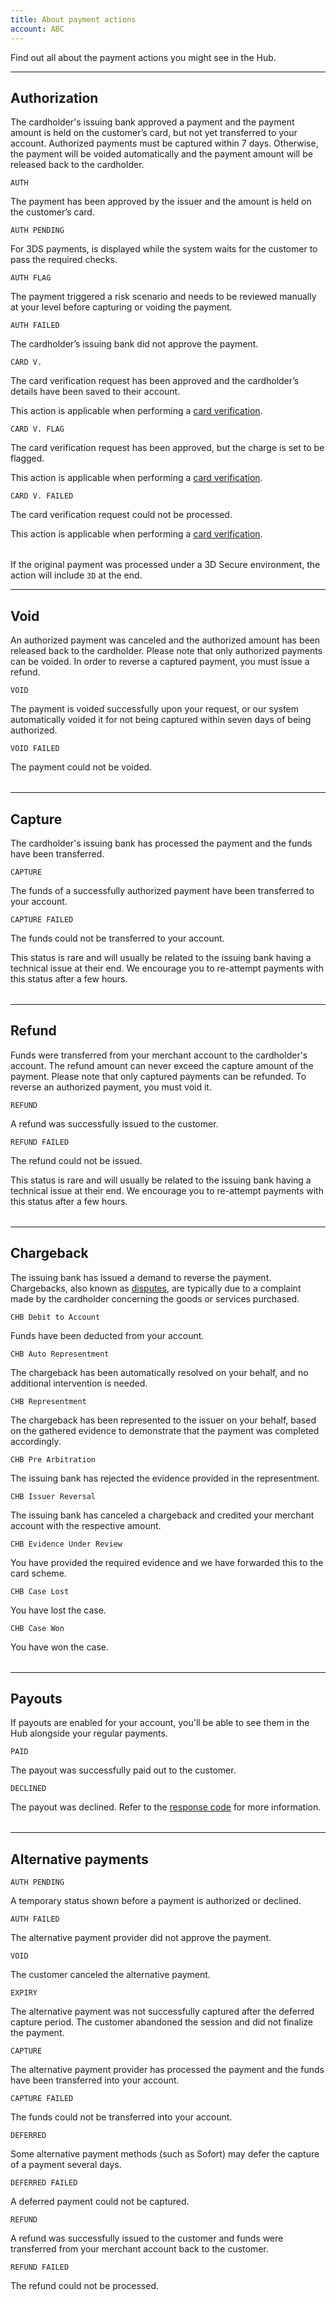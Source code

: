 ```yaml
---
title: About payment actions
account: ABC
---
```


Find out all about the payment actions you might see in the Hub.

---

## Authorization

The cardholder's issuing bank approved a payment and the payment amount is held on the customer’s card, but not yet transferred to your account. Authorized payments must be captured within 7 days. Otherwise, the payment will be voided automatically and the payment amount will be released back to the cardholder. 

<Table>
<TableHead headers={['Action', 'Description']} />
<TableBody>

<TableRow>
<TableCell>

`AUTH`

</TableCell>
<TableCell>

The payment has been approved by the issuer and the amount is held on the customer’s card.

</TableCell>
</TableRow>

<TableRow>
<TableCell>

`AUTH PENDING`

</TableCell>
<TableCell>

For 3DS payments, is displayed while the system waits for the customer to pass the required checks.

</TableCell>
</TableRow>

<TableRow>
<TableCell>

`AUTH FLAG`

</TableCell>
<TableCell>

The payment triggered a risk scenario and needs to be reviewed manually at your level before capturing or voiding the payment.

</TableCell>
</TableRow>

<TableRow>
<TableCell>

`AUTH FAILED`

</TableCell>
<TableCell>

The cardholder’s issuing bank did not approve the payment.

</TableCell>
</TableRow>

<TableRow>
<TableCell>

`CARD V.`

</TableCell>
<TableCell>

The card verification request has been approved and the cardholder’s details have been saved to their account.

<InfoBox>

This action is applicable when performing a [card verification](/risk-management/card-verification).

</InfoBox>

</TableCell>
</TableRow>

<TableRow>
<TableCell>

`CARD V. FLAG`

</TableCell>
<TableCell>
	
The card verification request has been approved, but the charge is set to be flagged.

<InfoBox>

This action is applicable when performing a [card verification](/risk-management/card-verification).

</InfoBox>

</TableCell>
</TableRow>

<TableRow>
<TableCell>

`CARD V. FAILED`

</TableCell>
<TableCell>

The card verification request could not be processed.

<InfoBox>

This action is applicable when performing a [card verification](/risk-management/card-verification).

</InfoBox>

</TableCell>
</TableRow>

</TableBody>
</Table>

<TipBox variant="info">

If the original payment was processed under a 3D Secure environment, the action will include `3D` at the end.

</TipBox>

---

## Void

An authorized payment was canceled and the authorized amount has been released back to the cardholder. Please note that only authorized payments can be voided. In order to reverse a captured payment, you must issue a refund.

<Table>
<TableHead headers={['Action', 'Description']} />
<TableBody>

<TableRow>
<TableCell>

`VOID`

</TableCell>
<TableCell>

The payment is voided successfully upon your request, or our system automatically voided it for not being captured within seven days of being authorized.

</TableCell>
</TableRow>

<TableRow>
<TableCell>

`VOID FAILED`

</TableCell>
<TableCell>

The payment could not be voided.

</TableCell>
</TableRow>

</TableBody>
</Table>

---

## Capture

The cardholder's issuing bank has processed the payment and the funds have been transferred.

<Table>
<TableHead headers={['Action', 'Description']} />
<TableBody>

<TableRow>
<TableCell>

`CAPTURE`

</TableCell>
<TableCell>

The funds of a successfully authorized payment have been transferred to your account.

</TableCell>
</TableRow>

<TableRow>
<TableCell>

`CAPTURE FAILED`

</TableCell>
<TableCell>

The funds could not be transferred to your account.

<InfoBox>

This status is rare and will usually be related to the issuing bank having a technical issue at their end. We encourage you to re-attempt payments with this status after a few hours.

</InfoBox>

</TableCell>
</TableRow>

</TableBody>
</Table>

--- 

## Refund

Funds were transferred from your merchant account to the cardholder's account. The refund amount can never exceed the capture amount of the payment. Please note that only captured payments can be refunded. To reverse an authorized payment, you must void it.

<Table>
<TableHead headers={['Action', 'Description']} />
<TableBody>

<TableRow>
<TableCell>

`REFUND`

</TableCell>
<TableCell>

A refund was successfully issued to the customer.

</TableCell>
</TableRow>

<TableRow>
<TableCell>

`REFUND FAILED`

</TableCell>
<TableCell>

The refund could not be issued.

<InfoBox>

This status is rare and will usually be related to the issuing bank having a technical issue at their end. We encourage you to re-attempt payments with this status after a few hours.

</InfoBox>

</TableCell>
</TableRow>

</TableBody>
</Table>

---

## Chargeback

The issuing bank has issued a demand to reverse the payment. Chargebacks, also known as [disputes](/risk-management/disputes), are typically due to a complaint made by the cardholder concerning the goods or services purchased.

<Table>
<TableHead headers={['Action', 'Description']} />
<TableBody>

<TableRow>
<TableCell>

`CHB Debit to Account`

</TableCell>
<TableCell>

Funds have been deducted from your account.

</TableCell>
</TableRow>

<TableRow>
<TableCell>

`CHB Auto Representment`

</TableCell>
<TableCell>

The chargeback has been automatically resolved on your behalf, and no additional intervention is needed.

</TableCell>
</TableRow>

<TableRow>
<TableCell>

`CHB Representment`

</TableCell>
<TableCell>

The chargeback has been represented to the issuer on your behalf, based on the gathered evidence to demonstrate that the payment was completed accordingly.

</TableCell>
</TableRow>

<TableRow>
<TableCell>

`CHB Pre Arbitration`

</TableCell>
<TableCell>

The issuing bank has rejected the evidence provided in the representment.

</TableCell>
</TableRow>

<TableRow>
<TableCell>

`CHB Issuer Reversal`

</TableCell>
<TableCell>

The issuing bank has canceled a chargeback and credited your merchant account with the respective amount.

</TableCell>
</TableRow>

<TableRow>
<TableCell>

`CHB Evidence Under Review`

</TableCell>
<TableCell>

You have provided the required evidence and we have forwarded this to the card scheme.

</TableCell>
</TableRow>

<TableRow>
<TableCell>

`CHB Case Lost`

</TableCell>
<TableCell>

You have lost the case.

</TableCell>
</TableRow>

<TableRow>
<TableCell>

`CHB Case Won`

</TableCell>
<TableCell>

You have won the case.

</TableCell>
</TableRow>

</TableBody>
</Table>

--- 

## Payouts

If payouts are enabled for your account, you'll be able to see them in the Hub alongside your regular payments.

<Table>
<TableHead headers={['Action', 'Description']} />
<TableBody>

<TableRow>
<TableCell>

`PAID`

</TableCell>
<TableCell>

The payout was successfully paid out to the customer.

</TableCell>
</TableRow>

<TableRow>
<TableCell>

`DECLINED`

</TableCell>
<TableCell>

The payout was declined. Refer to the [response code](/resources/codes/response-codes) for more information.

</TableCell>
</TableRow>

</TableBody>
</Table>

---

## Alternative payments

<Table>
<TableHead headers={['Action', 'Description']} />
<TableBody>

<TableRow>
<TableCell>

`AUTH PENDING`

</TableCell>
<TableCell>

A temporary status shown before a payment is authorized or declined.

</TableCell>
</TableRow>
<TableRow>
<TableCell>

`AUTH FAILED`

</TableCell>
<TableCell>

The alternative payment provider did not approve the payment.

</TableCell>
</TableRow>

<TableRow>
<TableCell>

`VOID`

</TableCell>

<TableCell>

The customer canceled the alternative payment.

</TableCell>
</TableRow>

<TableRow>
<TableCell>

`EXPIRY`

</TableCell>
<TableCell>

The alternative payment was not successfully captured after the deferred capture period. The customer abandoned the session and did not finalize the payment.

</TableCell>
</TableRow>

<TableRow>
<TableCell>

`CAPTURE`	

</TableCell>
<TableCell>

The alternative payment provider has processed the payment and the funds have been transferred into your account.

</TableCell>
</TableRow>

<TableRow>
<TableCell>

`CAPTURE FAILED`

</TableCell>

<TableCell>

The funds could not be transferred into your account.

</TableCell>
</TableRow>

<TableRow>
<TableCell>

`DEFERRED`

</TableCell>
<TableCell>

Some alternative payment methods (such as Sofort) may defer the capture of a payment several days.

</TableCell>
</TableRow>

<TableRow>
<TableCell>

`DEFERRED FAILED`

</TableCell>
<TableCell>

A deferred payment could not be captured.

</TableCell>
</TableRow>

<TableRow>
<TableCell>

`REFUND`

</TableCell>
<TableCell>

A refund was successfully issued to the customer and funds were transferred from your merchant account back to the customer.

</TableCell>
</TableRow>

<TableRow>
<TableCell>

`REFUND FAILED`

</TableCell>
<TableCell>

The refund could not be processed.

</TableCell>
</TableRow>

</TableBody>
</Table>
